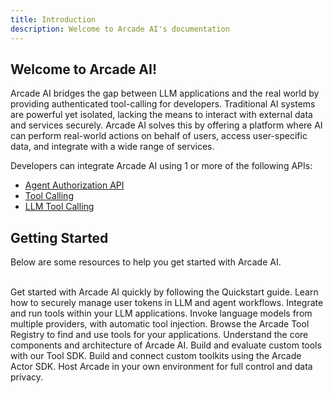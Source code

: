 ```yaml
---
title: Introduction
description: Welcome to Arcade AI's documentation
---
```


## Welcome to Arcade AI!

Arcade AI bridges the gap between LLM applications and the real world by providing authenticated tool-calling for developers. Traditional AI systems are powerful yet isolated, lacking the means to interact with external data and services securely. Arcade AI solves this by offering a platform where AI can perform real-world actions on behalf of users, access user-specific data, and integrate with a wide range of services.

Developers can integrate Arcade AI using 1 or more of the following APIs:
- [Agent Authorization API](/docs/guides/agentauth)
- [Tool Calling](/docs/guides/toolcalling)
- [LLM Tool Calling](/docs/guides/llmtoolcalling)



## Getting Started

Below are some resources to help you get started with Arcade AI.

<br />

<Cards columns={3}>
    <Card
        icon="rocket"
        title="Quickstart"
        href="/docs/guides"
    >
        Get started with Arcade AI quickly by following the Quickstart guide.
    </Card>
    <Card
        icon="people-group"
        title="Agent Authentication"
        href="/docs/guides/agentauth"
    >
        Learn how to securely manage user tokens in LLM and agent workflows.
    </Card>
    <Card
        icon="puzzle-piece"
        title="Tool Calling"
        href="/docs/guides/toolcalling"
    >
        Integrate and run tools within your LLM applications.
    </Card>
    <Card
        icon="code"
        title="LLM API"
        href="https://reference.arcade-ai.com"
    >
        Invoke language models from multiple providers, with automatic tool injection.
    </Card>
    <Card
        icon="tool"
        title="Tool Registry"
        href="/docs/toolhub"
    >
        Browse the Arcade Tool Registry to find and use tools for your applications.
    </Card>
    <Card
        icon="scale-balanced"
        title="Architecture"
        href="/docs/home/concepts/architecture"
    >
        Understand the core components and architecture of Arcade AI.
    </Card>
    <Card
        icon="plug"
        title="Tool SDK"
        href="/docs/guides/toolsdk/sdk"
    >
        Build and evaluate custom tools with our Tool SDK.
    </Card>
    <Card
        icon="terminal"
        title="Actor SDK"
        href="/docs/guides/actor/sdk"
    >
        Build and connect custom toolkits using the Arcade Actor SDK.
    </Card>
    <Card
        icon="cloud"
        title="Deployment"
        href="/docs/home/deployment"
    >
        Host Arcade in your own environment for full control and data privacy.
    </Card>
</Cards>